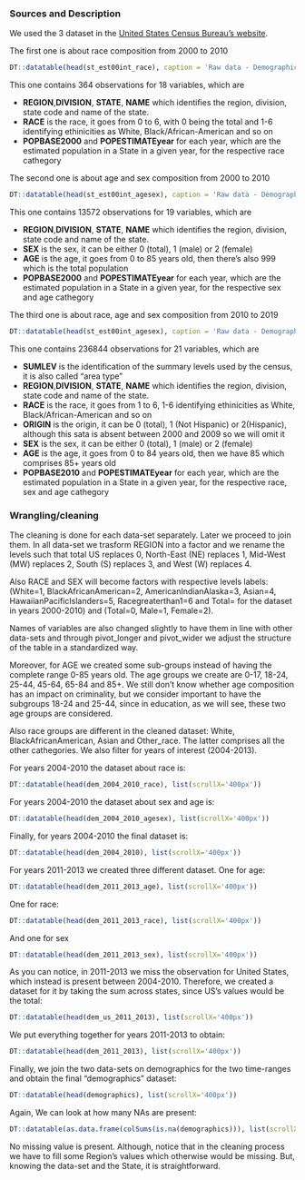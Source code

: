 
### Sources and Description

We used the 3 dataset in the [United States Census Bureau's website](https://www.census.gov/).  

The first one is about race composition from 2000 to 2010
```r
DT::datatable(head(st_est00int_race), caption = 'Raw data - Demographics, Race, 2000-2010', options = list( scrollX='400px'))
```

This one contains 364 observations for 18 variables, which are

<ul>
  <li> <b>REGION</b>,<b>DIVISION</b>, <b>STATE</b>, <b>NAME</b> which identifies the region, division, state code and name of the state. </li>
  <li> <b>RACE</b> is the race, it goes from 0 to 6, with 0 being the total and 1-6 identifying ethinicities as White, Black/African-American and so on </li>
  <li> <b>POPBASE2000</b> and <b>POPESTIMATEyear</b> for each year, which are the estimated population in a State in a given year, for the respective race cathegory</li>
</ul>

The second one is about age and sex composition from 2000 to 2010

```r
DT::datatable(head(st_est00int_agesex), caption = 'Raw data - Demographics, Age & Sex, 2000-2010', options = list(scrollX='400px'))
```
This one contains 13572 observations for 19 variables, which are

<ul>
  <li> <b>REGION</b>,<b>DIVISION</b>, <b>STATE</b>, <b>NAME</b> which identifies the region, division, state code and name of the state. </li>
  <li> <b>SEX</b> is the sex, it can be either 0 (total), 1 (male) or 2 (female) </li>
  <li> <b>AGE</b> is the age, it goes from 0 to 85 years old, then there's also 999 which is the total population </li>
  <li> <b>POPBASE2000</b> and <b>POPESTIMATEyear</b> for each year, which are the estimated population in a State in a given year, for the respective sex and age cathegory</li>
</ul>

The third one is about race, age and sex composition from 2010 to 2019

```r
DT::datatable(head(st_est00int_agesex), caption = 'Raw data - Demographics, Race, Age & Sex, 2010-2019', options = list(scrollX='400px'))
```
This one contains 236844 observations for 21 variables, which are

<ul>
  <li><b>SUMLEV</b> is the identification of the summary levels used by the census, it is also called "area type"</li>
  <li> <b>REGION</b>,<b>DIVISION</b>, <b>STATE</b>, <b>NAME</b> which identifies the region, division, state code and name of the state. </li>
  <li> <b>RACE</b> is the race, it goes from 1 to 6, 1-6 identifying ethinicities as White, Black/African-American and so on </li>
  <li> <b>ORIGIN</b> is the origin, it can be 0 (total), 1 (Not Hispanic) or 2(Hispanic), although this sata is absent between 2000 and 2009 so we will omit it </li>
  <li> <b>SEX</b> is the sex, it can be either 0 (total), 1 (male) or 2 (female) </li>
  <li> <b>AGE</b> is the age, it goes from 0 to 84 years old, then we have 85 which comprises 85+ years old </li>
  <li> <b>POPBASE2010</b> and <b>POPESTIMATEyear</b> for each year, which are the estimated population in a State in a given year, for the respective race, sex and age cathegory</li>
</ul>


### Wrangling/cleaning

The cleaning is done for each data-set separately. Later we proceed to join them.
 In all data-set we trasform REGION into a factor and we rename the levels such that total US replaces 0, North-East (NE) replaces 1, Mid-West (MW) replaces 2, South (S) replaces 3, and West (W) replaces 4. 

Also RACE and SEX will become factors  with respective levels labels:(White=1, BlackAfricanAmerican=2, AmericanIndianAlaska=3, Asian=4, HawaiianPacificIslanders=5, Racegreaterthan1=6 and Total= for the dataset in years 2000-2010) and (Total=0, Male=1, Female=2).

Names of variables are also changed slightly to have them in line with other data-sets and through pivot_longer and pivot_wider we adjust the structure of the table in a standardized way. 

Moreover, for AGE we created some sub-groups instead of having the complete range 0-85 years old. 
The age groups we create are 0-17, 18-24, 25-44, 45-64, 65-84 and 85+. We still don't know whether age composition has an impact on criminality, but we consider important to have the subgroups 18-24 and 25-44, since in education, as we will see, these two age groups are considered. 

Also race groups are different in the cleaned dataset: White, BlackAfricanAmerican, Asian and Other_race. The latter comprises all the other cathegories.
We also filter for years of interest (2004-2013).

For years 2004-2010 the dataset about race is:

```r
DT::datatable(head(dem_2004_2010_race), list(scrollX='400px'))
```

For years 2004-2010 the dataset about sex and age is:

```r
DT::datatable(head(dem_2004_2010_agesex), list(scrollX='400px'))
```

Finally, for years 2004-2010 the final dataset is:

```r
DT::datatable(head(dem_2004_2010), list(scrollX='400px'))
```

For years 2011-2013 we created three different dataset. One for age:

```r
DT::datatable(head(dem_2011_2013_age), list(scrollX='400px'))
```

One for race:

```r
DT::datatable(head(dem_2011_2013_race), list(scrollX='400px'))
```

And one for sex

```r
DT::datatable(head(dem_2011_2013_sex), list(scrollX='400px'))
```

As you can notice, in 2011-2013 we miss the observation for United States, which instead is present between 2004-2010. Therefore, we created a dataset for it by taking the sum across states, since US's values would be the total:

```r
DT::datatable(head(dem_us_2011_2013), list(scrollX='400px'))
```

We put everything together for years 2011-2013 to obtain:

```r
DT::datatable(head(dem_2011_2013), list(scrollX='400px'))
```

Finally, we join the two data-sets on demographics for the two time-ranges and obtain the final "demographics" dataset:

```r
DT::datatable(head(demographics), list(scrollX='400px'))
```

Again, We can look at how many NAs are present:

```r
DT::datatable(as.data.frame(colSums(is.na(demographics))), list(scrollX='400px'), colnames = "Missing Values")
```

No missing value is present. Although, notice that in the cleaning process we have to fill some Region's values which otherwise would be missing. But, knowing the data-set and the State, it is straightforward.